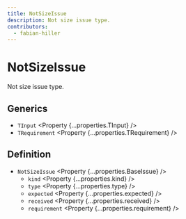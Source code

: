 ```yaml
---
title: NotSizeIssue
description: Not size issue type.
contributors:
  - fabian-hiller
---
```



# NotSizeIssue

Not size issue type.

## Generics

- `TInput` <Property {...properties.TInput} />
- `TRequirement` <Property {...properties.TRequirement} />

## Definition

- `NotSizeIssue` <Property {...properties.BaseIssue} />
  - `kind` <Property {...properties.kind} />
  - `type` <Property {...properties.type} />
  - `expected` <Property {...properties.expected} />
  - `received` <Property {...properties.received} />
  - `requirement` <Property {...properties.requirement} />
